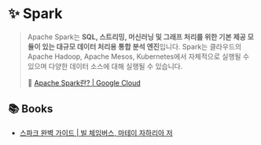 # ✨ Spark

> Apache Spark는 **SQL, 스트리밍, 머신러닝 및 그래프 처리를 위한 기본 제공 모듈이 있는 대규모 데이터 처리용 통합 분석 엔진**입니다. Spark는 클라우드의 Apache Hadoop, Apache Mesos, Kubernetes에서 자체적으로 실행될 수 있으며 다양한 데이터 소스에 대해 실행될 수 있습니다.
>
> 🔗 [Apache Spark란? | Google Cloud](https://cloud.google.com/learn/what-is-apache-spark?hl=ko)

## 📚 Books

- [스파크 완벽 가이드 | 빌 체임버스, 마테이 자하리아 저](https://product.kyobobook.co.kr/detail/S000001810100)
